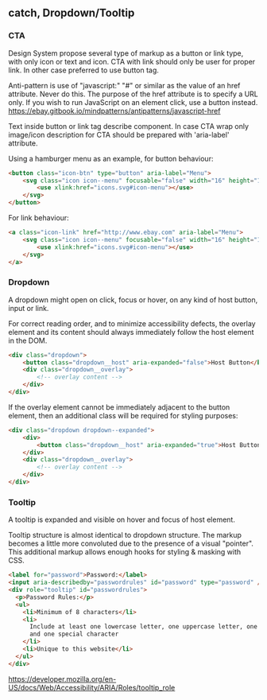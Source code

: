 
<Meta title="Docs/Accessibility/CTA"/>

## catch, Dropdown/Tooltip


### CTA

Design System propose several type of markup as a button or link type, with only icon or text and icon.
CTA with link should only be user for proper link. In other case preferred to use button tag.

Anti-pattern is use of "javascript:" "#" or similar as the value of an href attribute. Never do this.
The purpose of the href attribute is to specify a URL only. If you wish to run JavaScript on an element click, use a button instead.
https://ebay.gitbook.io/mindpatterns/antipatterns/javascript-href

Text inside button or link tag describe component. In case CTA wrap only image/icon description for CTA should be prepared with 'aria-label' attribute.

Using a hamburger menu as an example, for button behaviour:

```html
<button class="icon-btn" type="button" aria-label="Menu">
    <svg class="icon icon--menu" focusable="false" width="16" height="16" aria-hidden="true">
        <use xlink:href="icons.svg#icon-menu"></use>
    </svg>
</button>
```

For link behaviour:

```html
<a class="icon-link" href="http://www.ebay.com" aria-label="Menu">
    <svg class="icon icon--menu" focusable="false" width="16" height="16" aria-hidden="true">
        <use xlink:href="icons.svg#icon-menu"></use>
    </svg>
</a>
```


### Dropdown

A dropdown might open on click, focus or hover, on any kind of host button, input or link.

For correct reading order, and to minimize accessibility defects, the overlay element and its content should always immediately follow the host element in the DOM.

```html
<div class="dropdown">
    <button class="dropdown__host" aria-expanded="false">Host Button</button>
    <div class="dropdown__overlay">
        <!-- overlay content -->
    </div>
</div>
```

If the overlay element cannot be immediately adjacent to the button element, then an additional class will be required for styling purposes:

```html
<div class="dropdown dropdown--expanded">
    <div>
        <button class="dropdown__host" aria-expanded="true">Host Button</button>
    </div>
    <div class="dropdown__overlay">
        <!-- overlay content -->
    </div>
</div>
```


### Tooltip

A tooltip is expanded and visible on hover and focus of host element.

Tooltip structure is almost identical to dropdown structure. The markup becomes a little more convoluted due to the presence of a visual "pointer". This additional markup allows enough hooks for styling & masking with CSS.

```html
<label for="password">Password:</label>
<input aria-describedby="passwordrules" id="password" type="password" />
<div role="tooltip" id="passwordrules">
  <p>Password Rules:</p>
  <ul>
    <li>Minimum of 8 characters</li>
    <li>
      Include at least one lowercase letter, one uppercase letter, one number
      and one special character
    </li>
    <li>Unique to this website</li>
  </ul>
</div>
```

https://developer.mozilla.org/en-US/docs/Web/Accessibility/ARIA/Roles/tooltip_role